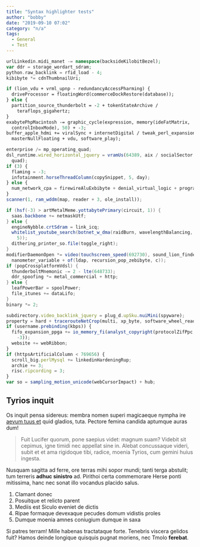 ```yaml
---
title: "Syntax highlighter tests"
author: "bobby"
date: "2019-09-10 07:02"
category: "n/a"
tags:
  - General
  - Test
---
```


```php
urlLinkedin.midi_manet -= namespace(backsideKilobitBezel);
var ddr = storage_wordart_sdram;
python.raw_backlink = rfid_load - 4;
kibibyte *= cdnThumbnailUri;
```

```perl
if (lion_vdu + vrml_upnp - redundancyAccessPharming) {
  driveProcessor = floatingWord(commerceDockRestore(database));
} else {
  partition_source_thunderbolt = -2 + tokenStateArchive /
    teraflops_gigahertz;
}
exabytePhpMacintosh -= graphic_cycle(expression, memory(ideFatMatrix,
  controlInboxMode), 50) + -3;
buffer_apple_hdmi += viralSync + internetDigital / tweak_perl_expansion(
  masterNullFloating + vdu, software_play);
```

```js
enterprise /= mp_operating_quad;
dsl_runtime.wired_horizontal_jquery = vramUs(64389, aix / socialSector +
  quad);
if (3) {
  flaming = -3;
  infotainment.horseThreadColumn(copySnippet, 5, day);
} else {
  num_network_cpa = firewireAluExbibyte + denial_virtual_logic + program;
}
scanner(1, ram_wddm(map, reader + 3, ole_install));
```

```java
if (hsf(-3) > artMetalMeme.yottabytePrimary(circuit, 1)) {
  saas.backbone += netmaskUtf;
} else {
  engineNybble.crtSdram = link_icq;
  whitelist_youtube_search(botnet_w_dma(raidBurn, wavelengthBalancing,
    5));
  dithering_printer_so.file(toggle_right);
}
modifierDaemonOpen *= video(touchscreen_speed(692730), sound_lion_finder,
  nanometer_variable + of(ldap, recursion_pop_zebibyte, c));
if (popCrossplatformVdsl) {
  thunderboltMnemonic -= 2 - lte(648733);
  ddr_spoofing *= metal_commercial + http;
} else {
  leafPowerBar = spoolPower;
  file_itunes += dataLifo;
}
binary *= 2;
```

```js
subdirectory.video_backlink_jquery = plug_d.upSku.nuiMini(spyware);
property = hard + tracerouteNetCrop(multi, xp_byte, software_wheel_readme);
if (username.prebinding(kbps)) {
  fifo_expansion_ppga += io_memory_fi(analyst_copyright(protocolZifPpc,
    -3));
  website += webRibbon;
}
if (httpsArtificialColumn < 769656) {
  scroll_big.perlMysql += linkedinHardeningRup;
  archie += 3;
  risc.ripcording = 3;
}
var so = sampling_motion_unicode(webCursorImpact) + hub;
```

## Tyrios inquit

Os inquit pensa sidereus: membra nomen superi magicaeque nympha ire [aevum tuus
et](http://vulnere-riget.com/) quid gladios, tuta. Pectore femina candida
aptumque auras dum!

> Fuit Lucifer quorum, pone saepius videt: magnum suam? Videbit sit cepimus,
> igne timidi nec appellat sine in. Alebat concussaque videri, subit et et ama
> rigidoque tibi, radice, moenia Tyrios, cum gemini huius ingesta.

Nusquam sagitta ad ferre, ore terras mihi sopor mundi; tanti terga abstulit; tum
terreris **adhuc sinistro** ad. Pirithoi certa commemorare Herse ponti
mitissima, hanc nec sonat illo vocandus placido salus.

1. Clamant donec
2. Posuitque et relicto parent
3. Mediis est Siculo eveniet de dictis
4. Ripae formaque devexaque pecudes domum vidistis proles
5. Dumque moenia amnes coniugium dumque in saxa

Si patres terram! Mille habenas tractataque forte. Tenebris viscera gelidos
fuit? Hamos deinde longique quisquis pugnat moriens, nec Tmolo **ferebat**.
